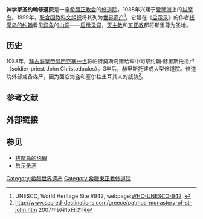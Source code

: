 {{coord|37|18|33.08|N|26|32|52.99|E}}
{{世界文化遗产概要表
|site_img = File:Chora di Patmos con il Monastero di San Giovanni "il teologo".JPG
|site_img_capt = 神学家圣约翰修道院
|site_img_width = 275px
|zh_name = [[帕特莫斯岛|帕特莫斯岛]]的历史中心（霍拉），'''神学家圣约翰修道院'''和[[启示录洞|启示录洞]]
|en_name = Historic Centre (Chorá) with the Monastery of Saint John "the Theologian" and the Cave of the Apocalypse on the Island of Pátmos
|fr_name = Centre historique (Chorá) avec le monastère de Saint Jean « le théologien » et la grotte de l'Apocalypse sur l'île de Patmos
|country = {{GRE}}
| Region = 欧洲和北美地区
|criterion_c = iii, iv, vi
|rg_year = 1999
|ex_rg_year = 
|ID = 942
|remarks = 
|org_url = http://whc.unesco.org/en/list/942
|map_img = 
|map_img_width = 
}}

'''神学家圣约翰修道院'''是一座[[希腊正教会|希腊正教会]]的[[修道院|修道院]]，1088年兴建于[[爱琴海|爱琴海]]上的[[拔摩岛|拔摩岛]]。1999年，[[联合国教科文组织|联合国教科文组织]]将其列为[[世界遗产|世界遗产]]<ref>UNESCO, World Heritage Site #942, webpage:[http://whc.unesco.org/en/list/942 WHC-UNESCO-942] {{Wayback|url=http://whc.unesco.org/en/list/942 |date=20170711125106 }}.</ref>。它建在《[[启示录|启示录]]》的作者[[拔摩岛的约翰|拔摩岛的约翰]]看见[[异象|异象]]的[[山洞|山洞]]——[[启示录洞|启示录洞]]，[[天主教|天主教]]和[[东正教|东正教]]都将那里尊为圣地。

== 历史 ==
1088年，[[拜占庭皇帝|拜占庭皇帝]][[阿历克塞一世|阿历克塞一世]]将帕特莫斯岛赠给军中司祭约翰·赫里斯托祖卢（soldier-priest John Christodoulos）。3年后，赫里斯托建成大型修道院。修道院外部戒备森严，因为面临海盗和塞尔柱土耳其人的威胁<ref>http://www.sacred-destinations.com/greece/patmos-monastery-of-st-john.htm {{Wayback|url=http://www.sacred-destinations.com/greece/patmos-monastery-of-st-john.htm |date=20100127040854 }} 2007年9月15日访问</ref>。

== 参考文献 ==
{{Reflist}}

== 外部链接 ==
{{Commons|Monastery of Saint John the Theologian}}

== 参见 ==
* [[拔摩岛的约翰|拔摩岛的约翰]]
* [[启示录洞|启示录洞]]

{{希臘世界遺產}}
{{拜占庭希腊}}
[[Category:希腊世界遗产|Category:希腊世界遗产]]
[[Category:希臘東正教修道院|Category:希臘東正教修道院]]